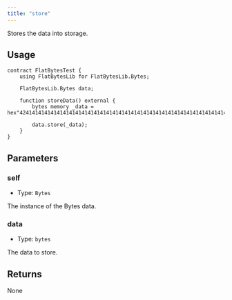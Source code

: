 ```yaml
---
title: "store"
---
```


Stores the data into storage.

## Usage

```solidity
contract FlatBytesTest {
    using FlatBytesLib for FlatBytesLib.Bytes;

    FlatBytesLib.Bytes data;

    function storeData() external {
        bytes memory _data = hex"424141414141414141414141414141414141414141414141414141414141414141414143";

        data.store(_data);
    }
}
```

## Parameters

### self

- Type: `Bytes`

The instance of the Bytes data.

### data

- Type: `bytes`

The data to store.

## Returns

None
